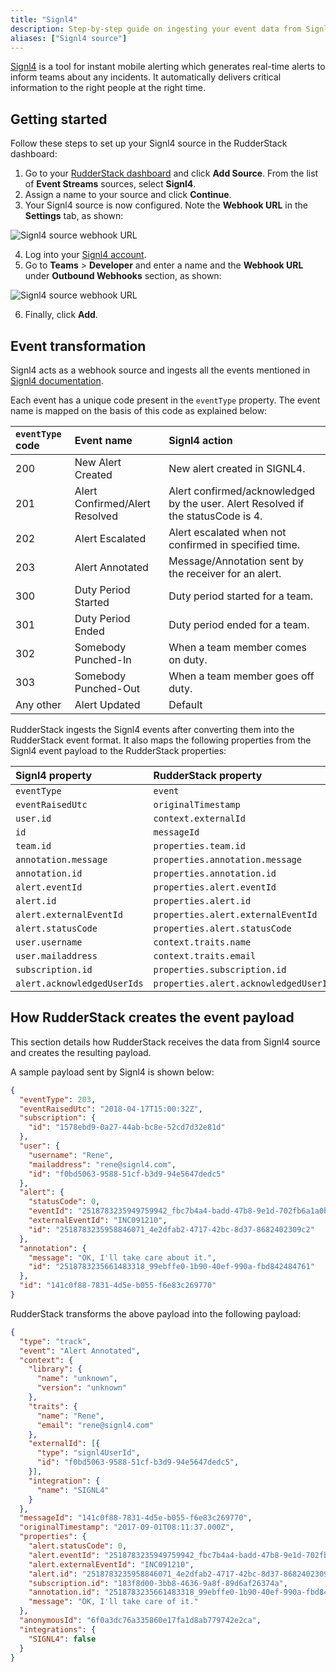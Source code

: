 ```yaml
---
title: "Signl4"
description: Step-by-step guide on ingesting your event data from Signl4 into RudderStack.
aliases: ["Signl4 source"]
---
```


[Signl4](https://www.signl4.com/) is a tool for instant mobile alerting which generates real-time alerts to inform teams about any incidents. It automatically delivers critical information to the right people at the right time.

## Getting started

Follow these steps to set up your Signl4 source in the RudderStack dashboard:

1. Go to your [RudderStack dashboard](https://app.rudderstack.com/) and click **Add Source**. From the list of **Event Streams** sources, select **Signl4**.
2. Assign a name to your source and click **Continue**.
3. Your Signl4 source is now configured. Note the **Webhook URL** in the **Settings** tab, as shown:

<img src="../../../assets/event-stream-sources/signl4-source.png" alt="Signl4 source webhook URL" />

4. Log into your <a href="https://connect.signl4.com/">Signl4 account</a>. 
5. Go to **Teams** > **Developer** and enter a name and the **Webhook URL** under **Outbound Webhooks** section, as shown:

<img src="../../../assets/event-stream-sources/signl4-source-webhook.png" alt="Signl4 source webhook URL" />

6. Finally, click **Add**. 

## Event transformation

Signl4 acts as a webhook source and ingests all the events mentioned in [Signl4 documentation](https://www.signl4.com/outbound-webhooks/#N10).

Each event has a unique code present in the <code class="inline-code">eventType</code> property. The event name is mapped on the basis of this code as explained below:

| `eventType` code  | Event name | Signl4 action |
| :------------------ | :------------- |:------------- |
| 200  | New Alert Created    | New alert created in SIGNL4. |
| 201 | Alert Confirmed/Alert Resolved    | Alert confirmed/acknowledged by the user. Alert Resolved if the statusCode is 4. |
| 202  | Alert Escalated    | Alert escalated when not confirmed in specified time. |
| 203  | Alert Annotated   | Message/Annotation sent by the receiver for an alert. |
| 300  | Duty Period Started    | Duty period started for a team. |
| 301  | Duty Period Ended    | Duty period ended for a team. |
| 302  | Somebody Punched-In    | When a team member comes on duty. |
| 303  | Somebody Punched-Out   | When a team member goes off duty. |
| Any other  | Alert Updated    | Default |

RudderStack ingests the Signl4 events after converting them into the RudderStack event format. It also maps the following properties from the Signl4 event payload to the RudderStack properties:

| Signl4 property  | RudderStack property| 
| :------------------ | :------------- |
| `eventType`  | `event`    | 
| `eventRaisedUtc`        | `originalTimestamp`        | 
| `user.id` | `context.externalId`        | 
| `id`        | `messageId`|
| `team.id`     | `properties.team.id`   | 
| `annotation.message`    | `properties.annotation.message`  |
| `annotation.id`     | `properties.annotation.id`   |
| `alert.eventId`  | `properties.alert.eventId`    | 
| `alert.id`        | `properties.alert.id`        | 
| `alert.externalEventId` | `properties.alert.externalEventId`        | 
| `alert.statusCode`        | `properties.alert.statusCode`|
| `user.username`     | `context.traits.name`   | 
| `user.mailaddress`    | `context.traits.email`  |
| `subscription.id`     | `properties.subscription.id`   |
| `alert.acknowledgedUserIds`     | `properties.alert.acknowledgedUserIds`   |

## How RudderStack creates the event payload

This section details how RudderStack receives the data from Signl4 source and creates the resulting payload.

A sample payload sent by Signl4 is shown below:

```json
{
  "eventType": 203,
  "eventRaisedUtc": "2018-04-17T15:00:32Z",
  "subscription": {
    "id": "1578ebd9-0a27-44ab-bc8e-52cd7d32e81d"
  },
  "user": {
    "username": "Rene",
    "mailaddress": "rene@signl4.com",
    "id": "f0bd5063-9588-51cf-b3d9-94e5647dedc5"
  },
  "alert": {
    "statusCode": 0,
    "eventId": "2518783235949759942_fbc7b4a4-badd-47b8-9e1d-702fb6a1a0b2",
    "externalEventId": "INC091210",
    "id": "2518783235958846071_4e2dfab2-4717-42bc-8d37-8682402309c2"
  },
  "annotation": {
    "message": "OK, I'll take care about it.",
    "id": "2518783235661483318_99ebffe0-1b90-40ef-990a-fbd842484761"
  },
  "id": "141c0f88-7831-4d5e-b055-f6e83c269770"
}
```

RudderStack transforms the above payload into the following payload:

```json
{
  "type": "track",
  "event": "Alert Annotated",
  "context": {
    "library": {
      "name": "unknown",
      "version": "unknown"
    },
    "traits": {
      "name": "Rene",
      "email": "rene@signl4.com"
    },
    "externalId": [{
      "type": "signl4UserId",
      "id": "f0bd5063-9588-51cf-b3d9-94e5647dedc5",
    }],
    "integration": {
      "name": "SIGNL4"
    }
  },
  "messageId": "141c0f88-7831-4d5e-b055-f6e83c269770",
  "originalTimestamp": "2017-09-01T08:11:37.000Z",
  "properties": {
    "alert.statusCode": 0,
    "alert.eventId": "2518783235949759942_fbc7b4a4-badd-47b8-9e1d-702fb6a1a0b2",
    "alert.externalEventId": "INC091210",
    "alert.id": "2518783235958846071_4e2dfab2-4717-42bc-8d37-8682402309c2",
    "subscription.id": "183f8d00-3bb8-4636-9a8f-89d6af26374a",
    "annotation.id": "2518783235661483318_99ebffe0-1b90-40ef-990a-fbd842484761",
    "message": "OK, I'll take care of it."
  },
  "anonymousId": "6f0a3dc76a335860e17fa1d8ab779742e2ca",
  "integrations": {
    "SIGNL4": false
  }
}
```
